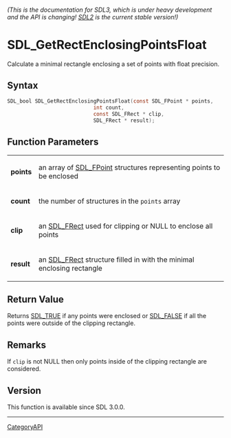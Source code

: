 ====== (This is the documentation for SDL3, which is under heavy development and the API is changing! [https://wiki.libsdl.org/SDL2/ SDL2] is the current stable version!) ======
= SDL_GetRectEnclosingPointsFloat =

Calculate a minimal rectangle enclosing a set of points with float precision.

== Syntax ==

<syntaxhighlight lang='c'>
SDL_bool SDL_GetRectEnclosingPointsFloat(const SDL_FPoint * points,
                            int count,
                            const SDL_FRect * clip,
                            SDL_FRect * result);
</syntaxhighlight>

== Function Parameters ==

{|
|'''points'''
|an array of [[SDL_FPoint]] structures representing points to be enclosed
|-
|'''count'''
|the number of structures in the <code>points</code> array
|-
|'''clip'''
|an [[SDL_FRect]] used for clipping or NULL to enclose all points
|-
|'''result'''
|an [[SDL_FRect]] structure filled in with the minimal enclosing rectangle
|}

== Return Value ==

Returns [[SDL_TRUE]] if any points were enclosed or [[SDL_FALSE]] if all
the points were outside of the clipping rectangle.

== Remarks ==

If <code>clip</code> is not NULL then only points inside of the clipping
rectangle are considered.

== Version ==

This function is available since SDL 3.0.0.

----
[[CategoryAPI]]


